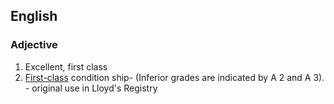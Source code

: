 {{also|a1|A-1}}
==English==

===Adjective===
{{en-adj|-}}
#Excellent, first class
#[[first-class|First-class]] condition ship- (Inferior grades are indicated by A 2 and A 3). - original use in Lloyd's Registry

{{wikipedia|A1}}